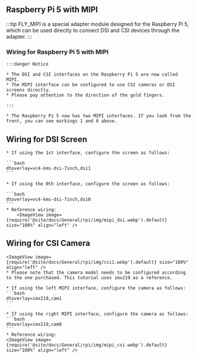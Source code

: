 ## Raspberry Pi 5 with MIPI

:::tip
FLY_MIPI is a special adapter module designed for the Raspberry Pi 5, which can be used directly to connect DSI and CSI devices through the adapter.
:::

### Wiring for Raspberry Pi 5 with MIPI

    :::danger Notice

    * The DSI and CSI interfaces on the Raspberry Pi 5 are now called MIPI.
    * The MIPI interface can be configured to use CSI cameras or DSI screens directly.
    * Please pay attention to the direction of the gold fingers.

    :::

    * The Raspberry Pi 5 now has two MIPI interfaces. If you look from the front, you can see markings 1 and 0 above.

## Wiring for DSI Screen

    * If using the 1st interface, configure the screen as follows:

    ```bash
    dtoverlay=vc4-kms-dsi-7inch,dsi1
    ```

    * If using the 0th interface, configure the screen as follows:

    ```bash
    dtoverlay=vc4-kms-dsi-7inch,dsi0
    ```
    * Reference wiring:
        <ImageView image={require('@site/docs/General/rpi/img/mipi_dsi.webp').default} size="100%" align="left" />

## Wiring for CSI Camera

    <ImageView image={require('@site/docs/General/rpi/img/csi1.webp').default} size="100%" align="left" />
    * Please note that the camera model needs to be configured according to the one purchased. This tutorial uses imx219 as a reference.

    * If using the left MIPI interface, configure the camera as follows:
    ```bash
    dtoverlay=imx219,cam1
    ```

    * If using the right MIPI interface, configure the camera as follows:
    ```bash
    dtoverlay=imx219,cam0
    ```
    * Reference wiring:
    <ImageView image={require('@site/docs/General/rpi/img/mipi_csi.webp').default} size="100%" align="left" />